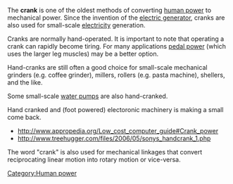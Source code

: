 The '''crank'''{{w|Crank (mechanism)}} is one of the oldest methods of converting [[human power]] to mechanical power. Since the invention of the [[electric generator]], cranks are also used for small-scale [[electricity]] generation. 

Cranks are normally hand-operated. It is important to note that operating a crank can rapidly become tiring. For many applications [[pedal power]] (which uses the larger leg muscles) may be a better option.

Hand-cranks are still often a good choice for small-scale mechanical grinders (e.g. coffee grinder), millers, rollers (e.g. pasta machine), shellers, and the like. 

Some small-scale [[water pump]]s are also hand-cranked.


Hand cranked and (foot powered) electoronic machinery is making a small come back.

*http://www.appropedia.org/Low_cost_computer_guide#Crank_power
*http://www.treehugger.com/files/2006/05/sonys_handcrank_1.php


The word "crank" is also used for mechanical linkages that convert reciprocating linear motion into rotary motion or vice-versa.

[[Category:Human power]]